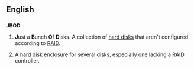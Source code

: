 ==English==

==={{acronym-old|en}}===
'''JBOD'''

# {{computing|humorous}} '''J'''ust a '''B'''unch '''O'''f '''D'''isks.  A collection of [[hard disk]]s that aren't configured according to [[RAID]].
# {{computing}} A [[hard disk]] enclosure for several disks, especially one lacking a [[RAID]] controller.